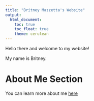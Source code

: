 ```yaml
---
title: "Britney Mazzetta's Website"
output: 
  html_document:
    toc: true
    toc_float: true
    theme: cerulean
---
```


Hello there and welcome to my website!

My name is Britney. 

# About Me Section 
You can learn more about me [here](about_me.html)